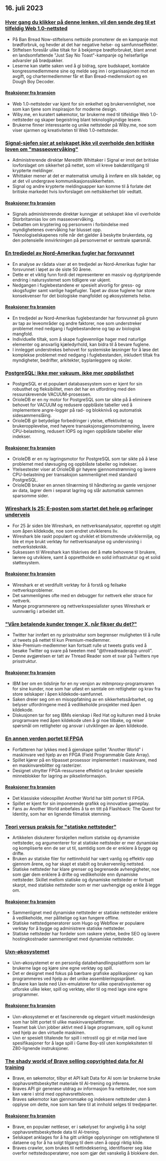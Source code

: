 

<CallToAction />

<Steps>

## 16. juli 2023

### [Hver gang du klikker på denne lenken, vil den sende deg til et tilfeldig Web 1.0-nettsted](https://wiby.me/surprise/)

- På Ban Bread Now-stiftelsens nettside promoterer de en kampanje mot brødforbruk, og hevder at det har negative helse- og samfunnseffekter.
- Stiftelsen foreslår ulike tiltak for å bekjempe brødforbruket, blant annet en landsomfattende "Just Say No Toast"-kampanje og helsefarlige advarsler på brødpakker.
- Leserne kan støtte saken ved å gi bidrag, spre budskapet, kontakte kongressmedlemmene sine og melde seg inn i organisasjonen mot en avgift, og chartermedlemmer får et Ban Bread-medlemskort og en Dough Boy Decoder.

#### [Reaksjoner fra bransjen](http://news.ycombinator.com/item?id=36739920)

- Web 1.0-nettsteder var kjent for sin enkelhet og brukervennlighet, noe som kan tjene som inspirasjon for moderne design.
- Wiby.me, en kuratert søkemotor, tar brukerne med til tilfeldige Web 1.0-nettsteder og skaper begeistring blant teknologikyndige lesere.
- Brukerne finner interessante og unike nettsteder på Wiby.me, noe som viser sjarmen og kreativiteten til Web 1.0-nettsteder.

### [Signal-sjefen sier at selskapet ikke vil overholde den britiske loven om "masseovervåking"](https://fortune.com/2023/07/13/signal-president-mass-surveillance-uk-law/)

- Administrerende direktør Meredith Whittaker i Signal er imot det britiske lovforslaget om sikkerhet på nettet, som vil kreve bakdørstilgang til krypterte meldinger.
- Whittaker mener at det er matematisk umulig å innføre en slik bakdør, og at det vil undergrave kommunikasjonssikkerheten.
- Signal og andre krypterte meldingsapper kan komme til å forlate det britiske markedet hvis lovforslaget om nettsikkerhet blir vedtatt.

#### [Reaksjoner fra bransjen](http://news.ycombinator.com/item?id=36737733)

- Signals administrerende direktør kunngjør at selskapet ikke vil overholde Storbritannias lov om masseovervåking.
- Debatten om kryptering og personvern i forbindelse med myndighetenes overvåking har blusset opp.
- Teknologiselskapenes rolle når det gjelder å beskytte brukerdata, og den potensielle innvirkningen på personvernet er sentrale spørsmål.

### [En tredjedel av Nord-Amerikas fugler har forsvunnet](https://nautil.us/a-third-of-north-americas-birds-have-vanished-340007/)

- En analyse av rådata viser at en tredjedel av Nord-Amerikas fugler har forsvunnet i løpet av de siste 50 årene.
- Dette er et viktig funn fordi det representerer en massiv og dyptgripende endring i natursystemet som tidligere var ukjent.
- Nedgangen i fuglebestandene er spesielt alvorlig for gress- og skogsfugler samt vanlige hagefugler. Tapet av disse fuglene har store konsekvenser for det biologiske mangfoldet og økosystemets helse.

#### [Reaksjoner fra bransjen](http://news.ycombinator.com/item?id=36741910)

- En tredjedel av Nord-Amerikas fuglebestander har forsvunnet på grunn av tap av leveområder og andre faktorer, noe som understreker problemet med nedgang i fuglebestandene og tap av biologisk mangfold.
- Individuelle tiltak, som å skape fuglevennlige hager med naturlige elementer og ansvarlig kjæledyrhold, kan bidra til å bevare fuglene.
- I innlegget understrekes behovet for systemiske løsninger for å løse det komplekse problemet med nedgang i fuglebestanden, inkludert tiltak fra myndigheter, bedrifter, arkitekter, byplanleggere og skoler.

### [PostgreSQL: Ikke mer vakuum, ikke mer oppblåsthet](https://www.orioledata.com/blog/no-more-vacuum-in-postgresql/)

- PostgreSQL er et populært databasesystem som er kjent for sin robusthet og fleksibilitet, men det har en utfordring med den ressurskrevende VACUUM-prosessen.
- OrioleDB er en ny motor for PostgreSQL som tar sikte på å eliminere behovet for VACUUM og redusere oppblåste tabeller ved å implementere angre-logger på rad- og blokknivå og automatisk sidesammenslåing.
- OrioleDB gir betydelige forbedringer i ytelse, effektivitet og brukeropplevelse, med høyere transaksjonsgjennomstrømning, lavere CPU-belastning, redusert IOPS og ingen oppblåste tabeller eller indekser.

#### [Reaksjoner fra bransjen](http://news.ycombinator.com/item?id=36740921)

- OrioleDB er en ny lagringsmotor for PostgreSQL som tar sikte på å løse problemet med støvsuging og oppblåste tabeller og indekser.
- Ytelsestester viser at OrioleDB gir høyere gjennomstrømning og lavere CPU-belastning per transaksjon sammenlignet med standard PostgreSQL.
- OrioleDB bruker en annen tilnærming til håndtering av gamle versjoner av data, lagrer dem i separat lagring og slår automatisk sammen sparsomme sider.

### [Wireshark Is 25: E-posten som startet det hele og erfaringer underveis](https://blog.wireshark.org/2023/07/wireshark-is-25/)

- For 25 år siden ble Wireshark, en nettverksanalysator, opprettet og utgitt som åpen kildekode, noe som endret utviklerens liv.
- Wireshark ble raskt populært og utviklet et blomstrende utviklermiljø, og ble et mye brukt verktøy for nettverksanalyse og undervisning i nettverksteknikk.
- Suksessen til Wireshark kan tilskrives det å møte behovene til brukere, lærere og utviklere, samt å opprettholde en solid infrastruktur og et solid støttesystem.

#### [Reaksjoner fra bransjen](http://news.ycombinator.com/item?id=36734214)

- Wireshark er et verdifullt verktøy for å forstå og feilsøke nettverksproblemer.
- Det sammenlignes ofte med en debugger for nettverk eller strace for nettverk.
- Mange programmerere og nettverksspesialister synes Wireshark er uunnværlig i arbeidet sitt.

### ["Våre betalende kunder trenger X, når fikser du det?"](https://twitter.com/maximilianhils/status/1680193548212228097)

- Twitter har innført en ny prisstruktur som begrenser muligheten til å rulle ut tweets på nettet til kun Premium-medlemmer.
- Ikke-Premium-medlemmer kan fortsatt rulle ut tweets gratis ved å besøke Twitter og svare på tweeten med "@threadreaderapp unroll".
- Denne avgjørelsen er tatt av Thread Reader som et svar på Twitters nye prisstruktur.

#### [Reaksjoner fra bransjen](http://news.ycombinator.com/item?id=36737567)

- IBM ber om en tidslinje for en ny versjon av mitmproxy-programvaren for sine kunder, noe som har utløst en samtale om rettigheter og krav fra store selskaper i åpen kildekode-samfunnet.
- Saken dreier seg om en misoppfatning av en sikkerhetssårbarhet, og belyser utfordringene med å vedlikeholde prosjekter med åpen kildekode.
- Diskusjonen tar for seg IBMs eierskap i Red Hat og kulturen med å bruke programvare med åpen kildekode uten å gi noe tilbake, og reiser spørsmål om rettigheter og ansvar i utviklingen av åpen kildekode.

### [En annen verden portet til FPGA](https://github.com/sylefeb/a5k)

- Forfatteren har lykkes med å gjenskape spillet "Another World" i maskinvare ved hjelp av en FPGA (Field Programmable Gate Array).
- Spillet kjører på en tilpasset prosessor implementert i maskinvare, med en maskinvareblitter og rasterizer.
- Designet utnytter FPGA-ressursene effektivt og bruker spesielle minneblokker for lagring av pikselinformasjon.

#### [Reaksjoner fra bransjen](http://news.ycombinator.com/item?id=36738347)

- Det klassiske videospillet Another World har blitt portert til FPGA.
- Spillet er kjent for sin imponerende grafikk og innovative gameplay.
- Fans av Another World anbefales å ta en titt på Flashback: The Quest for Identity, som har en lignende filmatisk stemning.

### [Teori versus praksis for "statiske nettsteder"](https://utcc.utoronto.ca/~cks/space/blog/web/StaticWebsiteTheoryPractice)

- Artikkelen diskuterer forskjellen mellom statiske og dynamiske nettsteder, og argumenterer for at statiske nettsteder er mer dynamiske og kompliserte enn de ser ut til, samtidig som de er enklere å bygge og drifte.
- Bruken av statiske filer for nettinnhold har vært vanlig og effektiv opp gjennom årene, og har skapt et stabilt og brukervennlig nettsted.
- Statiske nettsteder har klare grenser og begrensede avhengigheter, noe som gjør dem enklere å drifte og vedlikeholde enn dynamiske nettsteder. Skillet mellom statiske og dynamiske nettsteder er fortsatt skarpt, med statiske nettsteder som er mer uavhengige og enkle å legge om.

#### [Reaksjoner fra bransjen](http://news.ycombinator.com/item?id=36734423)

- Sammenlignet med dynamiske nettsteder er statiske nettsteder enklere å vedlikeholde, mer pålitelige og kan fungere offline.
- Statiske nettstedgeneratorer som Hugo og Webflow er populære verktøy for å bygge og administrere statiske nettsteder.
- Statiske nettsteder har fordeler som raskere ytelse, bedre SEO og lavere hostingkostnader sammenlignet med dynamiske nettsteder.

### [Uxn-økosystemet](https://100r.co/site/uxn.html)

- Uxn-økosystemet er en personlig databehandlingsplattform som lar brukerne lage og kjøre sine egne verktøy og spill.
- Det er designet med fokus på bærbare grafiske applikasjoner og kan programmeres ved hjelp av det unike assembleringsspråket.
- Brukere kan laste ned Uxn-emulatorer for ulike operativsystemer og utforske ulike leker, spill og verktøy, eller til og med lage sine egne programmer.

#### [Reaksjoner fra bransjen](http://news.ycombinator.com/item?id=36734445)

- Uxn-økosystemet er et fascinerende og elegant virtuelt maskindesign som har blitt portet til ulike maskinvareplattformer.
- Teamet bak Uxn jobber aktivt med å lage programvare, spill og kunst ved hjelp av den virtuelle maskinen.
- Uxn er spesielt tiltalende for spill i retrostil og gir et miljø med lave spesifikasjoner for å lage spill i Game Boy-stil uten kompleksiteten til Z80-lignende instruksjoner.

### [The shady world of Brave selling copyrighted data for AI training](https://stackdiary.com/brave-selling-copyrighted-data-for-ai-training/)

- Brave, en søkemotor, tilbyr et API kalt Data for AI som lar brukerne bruke opphavsrettsbeskyttet materiale til AI-trening og inferens.
- Braves API gir generøse utdrag av informasjon fra nettsteder, noe som kan være i strid med opphavsrettsloven.
- Braves søkemotor kan gjennomsøke og indeksere nettsteder uten å opplyse om dette, noe som kan føre til at innhold selges til tredjeparter.

#### [Reaksjoner fra bransjen](http://news.ycombinator.com/item?id=36735777)

- Brave, en populær nettleser, er i søkelyset for angivelig å ha solgt opphavsrettsbeskyttede data til AI-trening.
- Selskapet anklages for å ha gitt uriktige opplysninger om rettighetene til dataene og for å ha solgt tilgang til dem uten å oppgi riktig kilde.
- Braves crawler, som brukes til nettindeksering, identifiserer seg ikke overfor nettstedsoperatører, noe som gjør det vanskelig å blokkere den.

</Steps>

